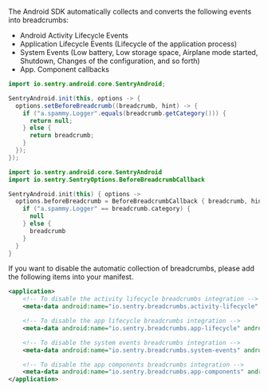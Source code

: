 The Android SDK automatically collects and converts the following events into breadcrumbs:
- Android Activity Lifecycle Events
- Application Lifecycle Events (Lifecycle of the application process)
- System Events (Low battery, Low storage space, Airplane mode started, Shutdown, Changes of the configuration, and so forth)
- App. Component callbacks

```java
import io.sentry.android.core.SentryAndroid;

SentryAndroid.init(this, options -> {
  options.setBeforeBreadcrumb((breadcrumb, hint) -> {
    if ("a.spammy.Logger".equals(breadcrumb.getCategory())) {
      return null;
    } else {
      return breadcrumb;
    }
  });
});
```

```kotlin
import io.sentry.android.core.SentryAndroid
import io.sentry.SentryOptions.BeforeBreadcrumbCallback

SentryAndroid.init(this) { options ->
  options.beforeBreadcrumb = BeforeBreadcrumbCallback { breadcrumb, hint ->
    if ("a.spammy.Logger" == breadcrumb.category) {
      null
    } else {
      breadcrumb
    }
  }
}
```

If you want to disable the automatic collection of breadcrumbs, please add the following items into your manifest.

```xml
<application>
    <!-- To disable the activity lifecycle breadcrumbs integration -->
    <meta-data android:name="io.sentry.breadcrumbs.activity-lifecycle" android:value="false" />

    <!-- To disable the app lifecycle breadcrumbs integration -->
    <meta-data android:name="io.sentry.breadcrumbs.app-lifecycle" android:value="false" />

    <!-- To disable the system events breadcrumbs integration -->
    <meta-data android:name="io.sentry.breadcrumbs.system-events" android:value="false" />

    <!-- To disable the app components breadcrumbs integration -->
    <meta-data android:name="io.sentry.breadcrumbs.app-components" android:value="false" />
</application>
```
